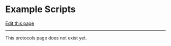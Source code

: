 # Example Scripts

[Edit this page](https://github.com/DrK-Lo/lotterhoslabprotocols/edit/main/discovery_4-examples.qmd)

------------------------------------------------------------------------

This protocols page does not exist yet.
